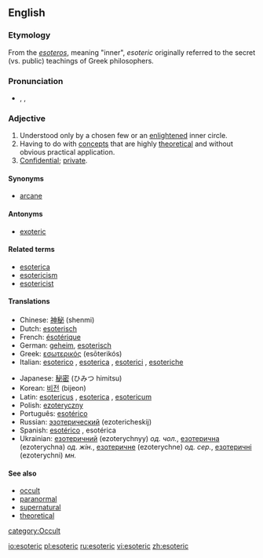 ==English==

===Etymology===
From the {{Gk.}} ''[[esoteros]]'', meaning "inner", ''esoteric'' originally referred to the secret (vs. public) teachings of Greek philosophers.

===Pronunciation===
*{{AHD|/ěsōtěr'ĭk/}}, {{IPA|/ˌɛsoˈtɛrɪk/}}, {{SAMPA|/EsoU"tErIc/}}
*:{{rhymes|ɛrɪk}}

===Adjective===
{{en-adj}}

# Understood only by a chosen few or an [[enlightened]] inner circle.
# Having to do with [[concept]]s that are highly [[theoretical]] and without obvious practical application.
# [[confidential|Confidential]]; [[private]].

====Synonyms====
*[[arcane]]

====Antonyms====
*[[exoteric]]

====Related terms====
*[[esoterica]]
*[[esotericism]]
*[[esotericist]]

====Translations====
{{trans-top}}
*Chinese: [[神秘]] (shenmi)
*Dutch: [[esoterisch]]
*French: [[ésotérique]]
*German: [[geheim]], [[esoterisch]]
*Greek: [[εσωτερικός]] (esōterikós)
*Italian: [[esoterico]] {{m}}, [[esoterica]] {{f}}, [[esoterici]] {{mpl}}, [[esoteriche]] {{fpl}}
{{trans-mid}}
*Japanese: [[秘密]] (ひみつ himitsu)
*Korean: [[비전]] (bijeon)
*Latin: [[esotericus]] {{m}}, [[esoterica]] {{f}}, [[esotericum]] {{n}}
*Polish: [[ezoteryczny]]
*Português: [[esotérico]]
*Russian: [[эзотерический]] (ezotericheskij)
*Spanish: [[esotérico]] {{m}}, esotérica {{f}}
*Ukrainian: [[езотеричний]] (ezoterychnyy) ''од. чол.'', [[езотерична]] (ezoterychna) ''од. жін.'', [[езотеричне]] (ezoterychne) ''од. сер.'', [[езотеричні]] (ezoterychni) ''мн.''
{{trans-bottom}}

====See also====
*[[occult]]
*[[paranormal]]
*[[supernatural]]
*[[theoretical]]

[[category:Occult]]

[[io:esoteric]]
[[pl:esoteric]]
[[ru:esoteric]]
[[vi:esoteric]]
[[zh:esoteric]]